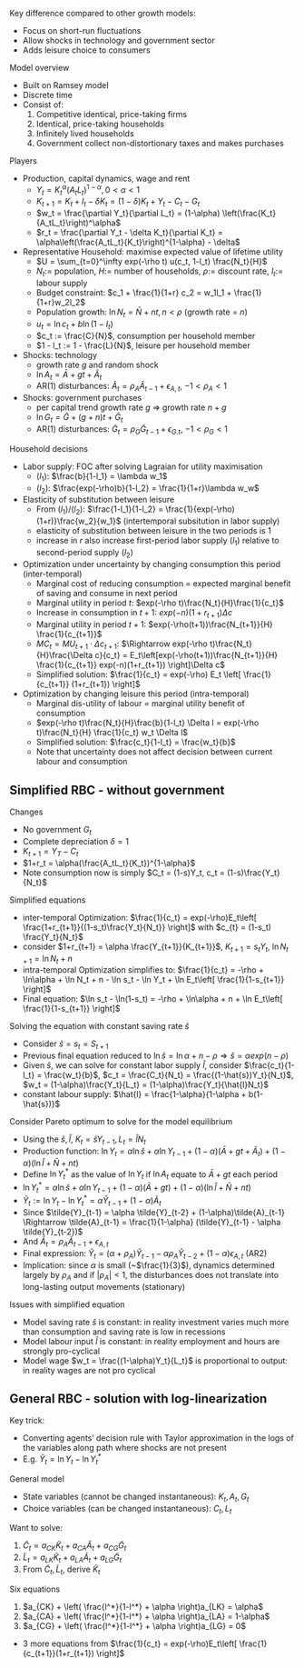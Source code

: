 Key difference compared to other growth models:

- Focus on short-run fluctuations
- Allow shocks in technology and government sector
- Adds leisure choice to consumers

Model overview

- Built on Ramsey model
- Discrete time
- Consist of:
  1. Competitive identical, price-taking firms
  2. Identical, price-taking households
  3. Infinitely lived households
  4. Government collect non-distortionary taxes and makes
     purchases

Players

- Production, capital dynamics, wage and rent
  - $Y_t = K_t^\alpha(A_tL_t)^{1-\alpha}, 0 < \alpha < 1$
  - $K_{t+1} = K_{t} + I_t - \delta K_t = (1-\delta) K_t +
    Y_t - C_t - G_t$
  - $w_t = \frac{\partial Y_t}{\partial L_t} = (1-\alpha)
    \left(\frac{K_t}{A_tL_t}\right)^\alpha$
  - $r_t = \frac{\partial Y_t - \delta K_t}{\partial K_t} =
    \alpha\left(\frac{A_tL_t}{K_t}\right)^{1-\alpha} - \delta$
- Representative Household: maximise expected value of
  lifetime utility
  - $U = \sum_{t=0}^\infty exp(-\rho t) u(c_t, 1-l_t)
    \frac{N_t}{H}$
  - $N_t:=$ population, $H:=$ number of households, $\rho:=$
    discount rate, $l_t :=$ labour supply
  - Budget constraint: $c_1 + \frac{1}{1+r} c_2 = w_1l_1 +
    \frac{1}{1+r}w_2l_2$
  - Population growth: $\ln N_t = \bar{N} + nt, n < \rho$
    (growth rate = $n$)
  - $u_t = \ln c_t + b\ln(1-I_t)$
  - $c_t := \frac{C}{N}$, consumption per household member
  - $1 - l_t := 1 - \frac{L}{N}$, leisure per household member
- Shocks: technology 
  - growth rate $g$ and random shock
  - $\ln A_t = \bar{A} + gt + \tilde{A}_t$
  - AR(1) disturbances: $\tilde{A}_t =\rho_A \tilde{A}_{t-1}
    + \epsilon_{A, t}$, $-1 < \rho_A < 1$
- Shocks: government purchases
  - per capital trend growth rate $g$ $\Rightarrow$ growth
    rate $n+g$
  - $\ln G_t = \bar{G} + (g+n)t + \tilde{G}_t$
  - AR(1) disturbances: $\tilde{G}_t = \rho_G
    \tilde{G}_{t-1} + \epsilon_{G. t}$, $-1 < \rho_G < 1$

Household decisions

- Labor supply: FOC after solving Lagraian for utility maximisation
  - $(l_1) :$ $\frac{b}{1-l_1} = \lambda w_1$
  - $(l_2) :$ $\frac{exp(-\rho)b}{1-l_2} = \frac{1}{1+r}\lambda w_w$
- Elasticity of substitution between leisure
  - From $(l_1)/(l_2):$ $\frac{1-l_1}{1-l_2} =
    \frac{1}{exp(-\rho) (1+r)}\frac{w_2}{w_1}$
    (intertemporal subsitution in labor supply)
  - elasticity of substitution between leisure in the two
    periods is 1
  - increase in $r$ also increase first-period labor supply
    ($l_1$) relative to second-period supply ($l_2$)
- Optimization under uncertainty by changing consumption
  this period (inter-temporal)
  - Marginal cost of reducing consumption = expected
    marginal benefit of saving and consume in next period
  - Marginal utility in period $t:$ $exp(-\rho t)\frac{N_t}{H}\frac{1}{c_t}$
  - Increase in consumption in $t+1:$
    $exp(-n)(1+r_{t+1})\Delta c$
  - Marginal utility in period $t+1:$
    $exp(-\rho(t+1))\frac{N_{t+1}}{H} \frac{1}{c_{t+1}}$
  - $MC_t = MU_{t+1}\cdot\Delta c_{t+1}$:
    $\Rightarrow exp(-\rho t)\frac{N_t}{H}\frac{\Delta c}{c_t} =
    E_t\left[exp(-\rho(t+1))\frac{N_{t+1}}{H} \frac{1}{c_{t+1}} exp(-n)(1+r_{t+1}) \right]\Delta c$
  - Simplified solution: $\frac{1}{c_t} = exp(-\rho) E_t
    \left[ \frac{1}{c_{t+1}} (1+r_{t+1}) \right]$
- Optimization by changing leisure this period (intra-temporal)
  - Marginal dis-utility of labour = marginal utility
    benefit of consumption
  - $exp(-\rho t)\frac{N_t}{H}\frac{b}{1-l_t} \Delta l =
    exp(-\rho t)\frac{N_t}{H} \frac{1}{c_t} w_t \Delta l$
  - Simplified solution: $\frac{c_t}{1-l_t} = \frac{w_t}{b}$
  - Note that uncertainty does not affect decision between
    current labour and consumption

## Simplified RBC - without government

Changes

- No government $G_t$
- Complete depreciation $\delta = 1$
- $K_{t+1} = Y_T - C_t$
- $1+r_t = \alpha(\frac{A_tL_t}{K_t})^{1-\alpha}$
- Note consumption now is simply $C_t = (1-s)Y_t, c_t = (1-s)\frac{Y_t}{N_t}$

Simplified equations

- inter-temporal Optimization: $\frac{1}{c_t} =
  exp(-\rho)E_t\left[ \frac{1+r_{t+1}}{(1-s_t)\frac{Y_t}{N_t}} \right]$
  with $c_{t} = (1-s_t) \frac{Y_t}{N_t}$
- consider $1+r_{t+1} = \alpha \frac{Y_{t+1}}{K_{t+1}}$, $K_{t+1} =
  s_tY_t$, $\ln N_{t+1} = \ln N_t + n$
- intra-temporal Optimization simplifies to:
  $\frac{1}{c_t} = -\rho + \ln\alpha + \ln N_t + n - \ln s_t - \ln Y_t + \ln
  E_t\left[ \frac{1}{1-s_{t+1}} \right]$
- Final equation: $\ln s_t - \ln(1-s_t) = -\rho + \ln\alpha
  + n + \ln E_t\left[ \frac{1}{1-s_{t+1}} \right]$

Solving the equation with constant saving rate $\hat{s}$

- Consider $\hat{s} = s_t = S_{t+1}$
- Previous final equation reduced to $\ln\hat{s} = \ln
  \alpha + n - \rho \Rightarrow \hat{s} = \alpha exp(n-\rho)$
- Given $\hat{s}$, we can solve for constant labor supply
  $\hat{l}$, consider $\frac{c_t}{1-l_t} = \frac{w_t}{b}$,
  $c_t = \frac{C_t}{N_t} = \frac{(1-\hat{s})Y_t}{N_t}$,
  $w_t = (1-\alpha)\frac{Y_t}{L_t} =
  (1-\alpha)\frac{Y_t}{\hat{l}N_t}$
- constant labour supply: $\hat{l} = \frac{1-\alpha}{1-\alpha + b(1-\hat{s})}$ 

Consider Pareto optimum to solve for the model equilibrium

- Using the $\hat{s}, \hat{l}$, $K_t = \hat{s} Y_{t-1}, L_t
  = \hat{l} N_t$
- Production function:
  $\ln Y_t = \alpha \ln \hat{s} +
  \alpha \ln Y_{t-1} + (1-\alpha)(\bar{A} + gt + \tilde{A}_t)
  + (1-\alpha)(\ln\hat{l} + \bar{N} + nt)$
- Define $\ln Y_t^*$ as the value of $\ln Y_t$ if $\ln A_t$
  equate to $\bar{A} + gt$ each period
- $\ln Y_t^* = \alpha \ln \hat{s} +
  \alpha \ln Y_{t-1} + (1-\alpha)(\bar{A} + gt)
  + (1-\alpha)(\ln\hat{l} + \bar{N} + nt)$
- $\tilde{Y}_t := \ln Y_t - \ln Y_t^* = \alpha
  \tilde{Y}_{t-1} + (1-\alpha)\tilde{A}_t$
- Since $\tilde{Y}_{t-1} = \alpha \tilde{Y}_{t-2} +
  (1-\alpha)\tilde{A}_{t-1} \Rightarrow \tilde{A}_{t-1} =
  \frac{1}{1-\alpha} (\tilde{Y}_{t-1} - \alpha \tilde{Y}_{t-2})$
- And $\tilde{A}_t = \rho_A \tilde{A}_{t-1} + \epsilon_{A, t}$
- Final expression: $\tilde{Y}_t = (\alpha +
  \rho_A)\tilde{Y}_{t-1} - \alpha\rho_A \tilde{Y}_{t-2} +
  (1-\alpha)\epsilon_{A, t}$ (AR2)
- Implication: since $\alpha$ is small (~$\frac{1}{3}$),
  dynamics determined largely by $\rho_A$ and if $|\rho_A| <
  1$, the disturbances does not translate into long-lasting
  output movements (stationary)

Issues with simplified equation

- Model saving rate $\hat{s}$ is constant: in reality
  investment varies much more than consumption and saving
  rate is low in recessions
- Model labour input $\hat{l}$ is constant: in reality
  employment and hours are strongly pro-cyclical
- Model wage $w_t = \frac{(1-\alpha)Y_t}{L_t}$ is
  proportional to output: in reality wages are not
  pro cyclical

## General RBC - solution with log-linearization

Key trick:

- Converting agents' decision rule with Taylor approximation
  in the logs of the variables along path where shocks are
  not present
- E.g. $\tilde{Y}_t = \ln Y_t - \ln Y_t^*$

General model

- State variables (cannot be changed instantaneous): $K_t,
  A_t, G_t$
- Choice variables (can be changed instantaneous): $C_t, L_t$

Want to solve:

1. $\tilde{C}_t = a_{CK}\tilde{K}_t + a_{CA}\tilde{A}_t +
   a_{CG}\tilde{G}_t$
2. $\tilde{L}_t = a_{LK}\tilde{K}_t + a_{LA}\tilde{A}_t +
   a_{LG} \tilde{G}_t$
3. From $\tilde{C}_t, \tilde{L}_t$, derive $\tilde{K}_t$

Six equations

1. $a_{CK} + \left( \frac{l^*}{1-l^*} + \alpha \right)a_{LK}
   = \alpha$
2. $a_{CA} + \left( \frac{l^*}{1-l^*} + \alpha \right)a_{LA}
   = 1-\alpha$
3. $a_{CG} + \left( \frac{l^*}{1-l^*} + \alpha \right)a_{LG}
   = 0$
- 3 more equations from $\frac{1}{c_t} =
  exp(-\rho)E_t\left[ \frac{1}{c_{t+1}}(1+r_{t+1}) \right]$
